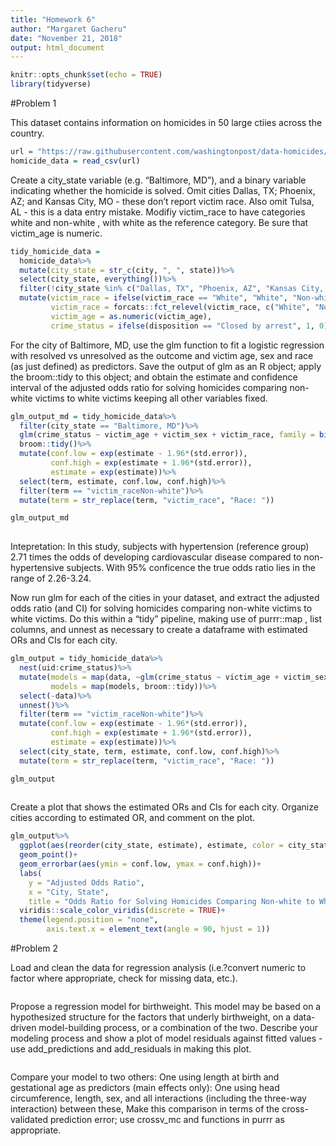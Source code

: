 ```yaml
---
title: "Homework 6"
author: "Margaret Gacheru"
date: "November 21, 2018"
output: html_document
---
```


```r
knitr::opts_chunk$set(echo = TRUE)
library(tidyverse)
```

#Problem 1

This dataset contains information on homicides in 50 large ctiies across the country.

```r
url = "https://raw.githubusercontent.com/washingtonpost/data-homicides/master/homicide-data.csv"
homicide_data = read_csv(url)

```


Create a city_state variable (e.g. "Baltimore, MD"), and a binary variable indicating whether the homicide is solved. Omit cities Dallas, TX; Phoenix, AZ; and Kansas City, MO - these don't report victim race. Also omit Tulsa, AL - this is a data entry mistake. Modifiy victim_race to have categories white and non-white , with white as the reference category. Be sure that victim_age is numeric. 

```r
tidy_homicide_data = 
  homicide_data%>%
  mutate(city_state = str_c(city, ", ", state))%>%
  select(city_state, everything())%>%
  filter(!city_state %in% c("Dallas, TX", "Phoenix, AZ", "Kansas City, MO", "Tulsa, AL"))%>%
  mutate(victim_race = ifelse(victim_race == "White", "White", "Non-white"),
         victim_race = forcats::fct_relevel(victim_race, c("White", "Non-white")),
         victim_age = as.numeric(victim_age),
         crime_status = ifelse(disposition == "Closed by arrest", 1, 0))

```

For the city of Baltimore, MD, use the glm function to fit a logistic regression with resolved vs unresolved as the outcome and victim age, sex and race (as just defined) as predictors. Save the output of glm as an R object; apply the broom::tidy to this object; and obtain the estimate and confidence interval of the adjusted odds ratio for solving homicides comparing non-white victims to white victims keeping all other variables fixed. 

```r

glm_output_md = tidy_homicide_data%>%
  filter(city_state == "Baltimore, MD")%>%
  glm(crime_status ~ victim_age + victim_sex + victim_race, family = binomial(link = "logit"), data = .)%>%
  broom::tidy()%>%
  mutate(conf.low = exp(estimate - 1.96*(std.error)),
         conf.high = exp(estimate + 1.96*(std.error)),
         estimate = exp(estimate))%>%
  select(term, estimate, conf.low, conf.high)%>%
  filter(term == "victim_raceNon-white")%>%
  mutate(term = str_replace(term, "victim_race", "Race: "))

glm_output_md
  
```

Intepretation: In this study, subjects with hypertension (reference group) 2.71 times the odds of developing cardiovascular disease compared to non-hypertensive subjects. With 95% conficence the true odds ratio lies in the range of 2.26-3.24.


Now run glm for each of the cities in your dataset, and extract the adjusted odds ratio (and CI) for solving homicides comparing non-white victims to white victims. Do this within a "tidy" pipeline, making use of purrr::map , list columns, and unnest as necessary to create a dataframe with estimated ORs and CIs for each city.

```r

glm_output = tidy_homicide_data%>%
  nest(uid:crime_status)%>%
  mutate(models = map(data, ~glm(crime_status ~ victim_age + victim_sex + victim_race, family = binomial(link = "logit"), data = .x)),
         models = map(models, broom::tidy))%>%
  select(-data)%>%
  unnest()%>%
  filter(term == "victim_raceNon-white")%>%
  mutate(conf.low = exp(estimate - 1.96*(std.error)),
         conf.high = exp(estimate + 1.96*(std.error)),
         estimate = exp(estimate))%>%
  select(city_state, term, estimate, conf.low, conf.high)%>%
  mutate(term = str_replace(term, "victim_race", "Race: "))

glm_output
  
```

Create a plot that shows the estimated ORs and CIs for each city. Organize cities according to estimated OR, and comment on the plot.

```r

glm_output%>%
  ggplot(aes(reorder(city_state, estimate), estimate, color = city_state))+
  geom_point()+
  geom_errorbar(aes(ymin = conf.low, ymax = conf.high))+
  labs(
    y = "Adjusted Odds Ratio",
    x = "City, State",
    title = "Odds Ratio for Solving Homicides Comparing Non-white to White Victims")+
  viridis::scale_color_viridis(discrete = TRUE)+
  theme(legend.position = "none", 
        axis.text.x = element_text(angle = 90, hjust = 1))

```


#Problem 2


Load and clean the data for regression analysis (i.e.?convert numeric to factor where appropriate, check for missing data, etc.). 

```r

```


Propose a regression model for birthweight. This model may be based on a hypothesized structure for the factors that underly birthweight, on a data-driven model-building process, or a combination of the two. Describe your modeling process and show a plot of model residuals against fitted values - use add_predictions and add_residuals in making this plot. 

```r

```


Compare your model to two others: One using length at birth and gestational age as predictors (main effects only): One using head circumference, length, sex, and all interactions (including the three-way interaction) between these, Make this comparison in terms of the cross-validated prediction error; use crossv_mc and functions in purrr as appropriate. 

```r

```

